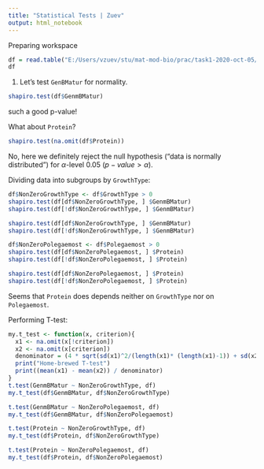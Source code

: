 ```yaml
---
title: "Statistical Tests | Zuev"
output: html_notebook
---
```

Preparing workspace

```r
df = read.table("E:/Users/vzuev/stu/mat-mod-bio/prac/task1-2020-oct-05/test_data1.txt", header=TRUE)
df
```
1. Let's test `GenBMatur` for normality.
```r
shapiro.test(df$GenmBMatur)
```
such a good p-value!

What about `Protein`?
```r
shapiro.test(na.omit(df$Protein))
```
No, here we definitely reject the null hypothesis ("data is normally distributed") for $\alpha$-level 0.05 ($p-value > \alpha$).

Dividing data into subgroups by `GrowthType`:
```r
df$NonZeroGrowthType <- df$GrowthType > 0
shapiro.test(df[df$NonZeroGrowthType, ] $GenmBMatur)
shapiro.test(df[!df$NonZeroGrowthType, ] $GenmBMatur)

shapiro.test(df[df$NonZeroGrowthType, ] $GenmBMatur)
shapiro.test(df[!df$NonZeroGrowthType, ] $GenmBMatur)

df$NonZeroPolegaemost <- df$Polegaemost > 0
shapiro.test(df[df$NonZeroPolegaemost, ] $Protein)
shapiro.test(df[!df$NonZeroPolegaemost, ] $Protein)

shapiro.test(df[df$NonZeroPolegaemost, ] $Protein)
shapiro.test(df[!df$NonZeroPolegaemost, ] $Protein)
```
Seems that `Protein` does depends neither on `GrowthType` nor on `Polegaemost`.

Performing T-test:
```r
my.t_test <- function(x, criterion){
  x1 <- na.omit(x[!criterion])
  x2 <- na.omit(x[criterion])
  denominator = (4 * sqrt(sd(x1)^2/(length(x1)* (length(x1)-1)) + sd(x2)^2/(length(x2)* (length(x2)-1))))
  print("Home-brewed T-test")
  print((mean(x1) - mean(x2)) / denominator)
}
t.test(GenmBMatur ~ NonZeroGrowthType, df)
my.t_test(df$GenmBMatur, df$NonZeroGrowthType)

t.test(GenmBMatur ~ NonZeroPolegaemost, df)
my.t_test(df$GenmBMatur, df$NonZeroPolegaemost)

t.test(Protein ~ NonZeroGrowthType, df)
my.t_test(df$Protein, df$NonZeroGrowthType)

t.test(Protein ~ NonZeroPolegaemost, df)
my.t_test(df$Protein, df$NonZeroPolegaemost)

```

